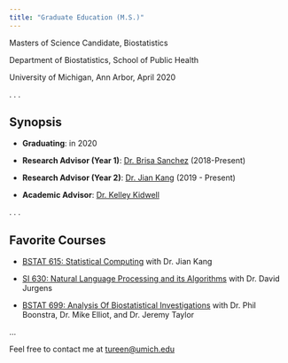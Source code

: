 ```yaml
---
title: "Graduate Education (M.S.)"
---
```




Masters of Science Candidate, Biostatistics

Department of Biostatistics, School of Public Health

University of Michigan, Ann Arbor, April 2020

. . .

## Synopsis

- **Graduating**: in 2020

- **Research Advisor (Year 1)**: [Dr. Brisa Sanchez](https://sph.umich.edu/faculty-profiles/sanchez-brisa.html) (2018-Present)

- **Research Advisor (Year 2)**: [Dr. Jian Kang](https://sph.umich.edu/faculty-profiles/kang-jian.html) (2019 - Present)

- **Academic Advisor**: [Dr. Kelley Kidwell](https://sph.umich.edu/faculty-profiles/kidwell-kelley.html)


. . .

## Favorite Courses

- [BSTAT 615: Statistical Computing](https://sph.umich.edu/biostat/course.php?courseID=BIOSTAT615) with Dr. Jian Kang

- [SI 630: Natural Language Processing and its Algorithms](https://www.si.umich.edu/programs/courses/630) with Dr. David Jurgens

- [BSTAT 699: Analysis Of Biostatistical Investigations](https://sph.umich.edu/academics/courses/course.php?courseID=BIOSTAT699) with Dr. Phil Boonstra, Dr. Mike Elliot, and Dr. Jeremy Taylor

...


Feel free to contact me at [tureen@umich.edu]()
